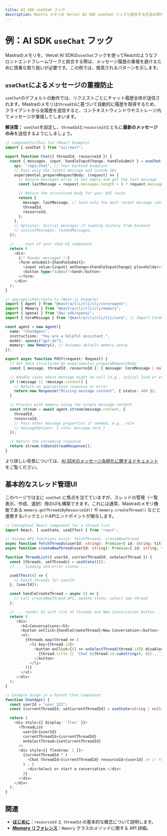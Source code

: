 ```yaml
---
title: AI SDK useChat フック
description: Mastra メモリを Vercel AI SDK useChat フックと統合する方法の例を示します。
---
```


# 例：AI SDK `useChat` フック

Mastraのメモリを、Vercel AI SDKの`useChat`フックを使ってReactのようなフロントエンドフレームワークと統合する際は、メッセージ履歴の重複を避けるために慎重な取り扱いが必要です。この例では、推奨されるパターンを示します。

## `useChat`によるメッセージの重複防止

`useChat`のデフォルトの動作では、リクエストごとにチャット履歴全体が送信されます。Mastraのメモリは`threadId`に基づいて自動的に履歴を取得するため、クライアントから全履歴を送信すると、コンテキストウィンドウやストレージ内でメッセージが重複してしまいます。

**解決策：** `useChat`を設定し、`threadId`と`resourceId`とともに**最新のメッセージのみ**を送信するようにしましょう。

```typescript
// components/Chat.tsx (React Example)
import { useChat } from "ai/react";

export function Chat({ threadId, resourceId }) {
  const { messages, input, handleInputChange, handleSubmit } = useChat({
    api: "/api/chat", // Your backend endpoint
    // Pass only the latest message and custom IDs
    experimental_prepareRequestBody: (request) => {
      // Ensure messages array is not empty and get the last message
      const lastMessage = request.messages.length > 0 ? request.messages[request.messages.length - 1] : null;

      // Return the structured body for your API route
      return {
        message: lastMessage, // Send only the most recent message content/role
        threadId,
        resourceId,
      };
    },
    // Optional: Initial messages if loading history from backend
    // initialMessages: loadedMessages,
  });

  // ... rest of your chat UI component
  return (
    <div>
      {/* Render messages */}
      <form onSubmit={handleSubmit}>
        <input value={input} onChange={handleInputChange} placeholder="Send a message..." />
        <button type="submit">Send</button>
      </form>
    </div>
  );
}

// app/api/chat/route.ts (Next.js Example)
import { Agent } from "@mastra/cli/cli/cli/core/agent";
import { Memory } from "@mastra/cli/cli/cli/memory";
import { openai } from "@ai-sdk/openai";
import { CoreMessage } from "@mastra/cli/cli/cli/core"; // Import CoreMessage

const agent = new Agent({
  name: "ChatAgent",
  instructions: "You are a helpful assistant.",
  model: openai("gpt-4o"),
  memory: new Memory(), // Assumes default memory setup
});

export async function POST(request: Request) {
  // Get data structured by experimental_prepareRequestBody
  const { message, threadId, resourceId }: { message: CoreMessage | null; threadId: string; resourceId: string } = await request.json();

  // Handle cases where message might be null (e.g., initial load or error)
  if (!message || !message.content) {
    // Return an appropriate response or error
    return new Response("Missing message content", { status: 400 });
  }

  // Process with memory using the single message content
  const stream = await agent.stream(message.content, {
    threadId,
    resourceId,
    // Pass other message properties if needed, e.g., role
    // messageOptions: { role: message.role }
  });

  // Return the streaming response
  return stream.toDataStreamResponse();
}
```

より詳しい背景については、[AI SDKのメッセージ永続化に関するドキュメント](https://sdk.vercel.ai/docs/ai-sdk-ui/chatbot-message-persistence)をご覧ください。

## 基本的なスレッド管理UI

このページでは主に `useChat` に焦点を当てていますが、スレッドの管理（一覧表示、作成、選択）用のUIも構築できます。これには通常、Mastraのメモリ機能である `memory.getThreadsByResourceId()` や `memory.createThread()` などと連携するバックエンドAPIエンドポイントが関与します。

```typescript
// Conceptual React component for a thread list
import React, { useState, useEffect } from 'react';

// Assume API functions exist: fetchThreads, createNewThread
async function fetchThreads(userId: string): Promise<{ id: string; title: string }[]> { /* ... */ }
async function createNewThread(userId: string): Promise<{ id: string; title: string }> { /* ... */ }

function ThreadList({ userId, currentThreadId, onSelectThread }) {
  const [threads, setThreads] = useState([]);
  // ... loading and error states ...

  useEffect(() => {
    // Fetch threads for userId
  }, [userId]);

  const handleCreateThread = async () => {
    // Call createNewThread API, update state, select new thread
  };

  // ... render UI with list of threads and New Conversation button ...
  return (
     <div>
       <h2>Conversations</h2>
       <button onClick={handleCreateThread}>New Conversation</button>
       <ul>
         {threads.map(thread => (
           <li key={thread.id}>
             <button onClick={() => onSelectThread(thread.id)} disabled={thread.id === currentThreadId}>
               {thread.title || `Chat ${thread.id.substring(0, 8)}...`}
             </button>
           </li>
         ))}
       </ul>
     </div>
  );
}

// Example Usage in a Parent Chat Component
function ChatApp() {
  const userId = "user_123";
  const [currentThreadId, setCurrentThreadId] = useState<string | null>(null);

  return (
    <div style={{ display: 'flex' }}>
      <ThreadList
        userId={userId}
        currentThreadId={currentThreadId}
        onSelectThread={setCurrentThreadId}
      />
      <div style={{ flexGrow: 1 }}>
        {currentThreadId ? (
          <Chat threadId={currentThreadId} resourceId={userId} /> // Your useChat component
        ) : (
          <div>Select or start a conversation.</div>
        )}
      </div>
    </div>
  );
}
```

## 関連

- **[はじめに](../../docs/memory/overview.mdx)**：`resourceId` と `threadId` の基本的な概念について説明します。
- **[Memory リファレンス](../../reference/memory/Memory.mdx)**：`Memory` クラスのメソッドに関する API 詳細。
